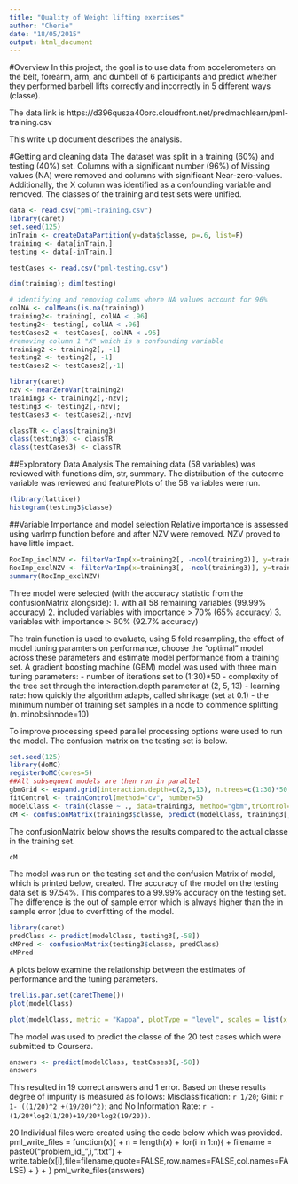 ```yaml
---
title: "Quality of Weight lifting exercises"
author: "Cherie"
date: "18/05/2015"
output: html_document
---
```


#Overview
In this project, the goal is to use data from accelerometers on the belt, forearm, arm, and dumbell of 6 participants and predict whether they performed barbell lifts correctly and incorrectly in 5 different ways (classe). 

The data link is https://d396qusza40orc.cloudfront.net/predmachlearn/pml-training.csv

This write up document describes the analysis. 

#Getting and cleaning data
The dataset was split in a training (60%) and testing (40%) set. Columns with a significant number (96%) of Missing values (NA) were removed and columns with significant Near-zero-values. Additionally, the X column was identified as a confounding variable and removed. The classes of the training and test sets were unified.
```r
data <- read.csv("pml-training.csv")
library(caret)
set.seed(125)
inTrain <- createDataPartition(y=data$classe, p=.6, list=F)
training <- data[inTrain,]
testing <- data[-inTrain,]

testCases <- read.csv("pml-testing.csv")
```

```r
dim(training); dim(testing)
```

```r
# identifying and removing colums where NA values account for 96%
colNA <- colMeans(is.na(training))
training2<- training[, colNA < .96]
testing2<- testing[, colNA < .96]
testCases2 <- testCases[, colNA < .96]
#removing column 1 "X" which is a confounding variable 
training2 <- training2[, -1]
testing2 <- testing2[, -1]
testCases2 <- testCases2[,-1]
```

```r
library(caret)
nzv <- nearZeroVar(training2)
training3 <- training2[,-nzv]; 
testing3 <- testing2[,-nzv]; 
testCases3 <- testCases2[,-nzv]
```

```r
classTR <- class(training3)
class(testing3) <- classTR
class(testCases3) <- classTR
```

##Exploratory Data Analysis
The remaining data (58 variables) was reviewed with functions dim, str, summary. The distribution of the outcome variable was reviewed and featurePlots of the 58 variables were run.

```r
(library(lattice))
histogram(testing3$classe)
```

##Variable Importance and model selection
Relative importance is assessed using varImp function before and after NZV were removed. NZV proved to have little impact.
```r
RocImp_inclNZV <- filterVarImp(x=training2[, -ncol(training2)], y=training2$classe)
RocImp_exclNZV <- filterVarImp(x=training3[, -ncol(training3)], y=training3$classe)
summary(RocImp_exclNZV)
```

Three model were selected (with the accuracy statistic from the confusionMatrix alongside):
1. with all 58 remaining variables (99.99% accuracy)
2. included variables with importance > 70% (65% accuracy)
3. variables with importance > 60% (92.7% accuracy)

The train function is used to evaluate, using 5 fold resampling, the effect of model tuning paramters on performance, choose the "optimal" model across these parameters and estimate model performance from a training set.
A gradient boosting machine (GBM) model was used with three main tuning parameters:
- number of iterations set to (1:30)*50
- complexity of the tree set through the interaction.depth parameter at (2, 5, 13)
- learning rate: how quickly the algorithm adapts, called shrikage (set at 0.1)
- the minimum number of training set samples in a node to commence splitting (n. minobsinnode=10)

To improve processing speed parallel processing options were used to run the model. The confusion matrix on the testing set is below. 

```r
set.seed(125)
library(doMC)
registerDoMC(cores=5)
##All subsequent models are then run in parallel
gbmGrid <- expand.grid(interaction.depth=c(2,5,13), n.trees=c(1:30)*50, shrinkage=.01, n.minobsinnode=10)
fitControl <- trainControl(method="cv", number=5)
modelClass <- train(classe ~ ., data=training3, method="gbm",trControl=fitControl, verbose=FALSE, tuneGrid=gbmGrid, preProc=c("pca"))
cM <- confusionMatrix(training3$classe, predict(modelClass, training3[,-58]))
```
The confusionMatrix below shows the results compared to the actual classe in the training set.
```r
cM
```

The model was run on the testing set and the confusion Matrix of model, which is printed below, created.
The accuracy of the model on the testing data set is 97.54%. This compares to a 99.99% accuracy on the testing set. The difference is the out of sample error which is always higher than the in sample error (due to overfitting of the model.

```r
library(caret)
predClass <- predict(modelClass, testing3[,-58])
cMPred <- confusionMatrix(testing3$classe, predClass)
cMPred
```
A plots below examine the relationship between the estimates of performance and the tuning parameters.

```r
trellis.par.set(caretTheme())
plot(modelClass)

plot(modelClass, metric = "Kappa", plotType = "level", scales = list(x = list(rot = 90)))
```

The model was used to predict the classe of the 20 test cases which were submitted to Coursera.
```r
answers <- predict(modelClass, testCases3[,-58])
answers
```
This resulted in 19 correct answers and 1 error. Based on these results degree of impurity is measured as follows:
Misclassification: `r 1/20`; 
Gini: `r 1- ((1/20)^2 +(19/20)^2)`; and 
No Information Rate: `r -(1/20*log2(1/20)+19/20*log2(19/20))`.

20 Individual files were created using the code below which was provided.
pml_write_files = function(x){
+     n = length(x)
+     for(i in 1:n){
+         filename = paste0("problem_id_",i,".txt")
+         write.table(x[i],file=filename,quote=FALSE,row.names=FALSE,col.names=FALSE)
+     }
+ }
pml_write_files(answers)


